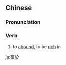 {{also|富于}}
==Chinese==
{{zh-forms|s=富于}}

===Pronunciation===
{{zh-pron
|m=fùyú
|c=fu3 jyu1
|cat=v
}}

===Verb===
{{zh-verb}}

# to [[abound]], to be [[rich]] in

[[ja:富於]]